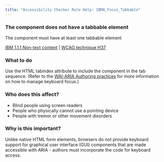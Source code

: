```yaml
---
title: "Accessibility Checker Rule Help: IBMA_Focus_Tabbable"
---
```


<div className="toolHelp">
<Row>
<Column colLg={11} colMd={5} colSm={4} className="toolMain">

<div id="locLevel"></div>

### The component does not have a tabbable element
The component must have at least one tabbable element

[IBM 1.1.1 Non-text content]() | [WCAG technique H37]()

<div id="locSnippet"></div>

### What to do

Use the HTML tabindex attribute to include the component in the tab sequence.  (Refer to the [WAI-ARIA Authoring practices](https://www.w3.org/TR/wai-aria-practices-1.1/#keyboard) for more information on how to manage keyboard focus.)


</Column>
<Column colLg={5} colMd={3} colSm={4} className="toolLeft">

### Who does this affect?

* Blind people using screen readers
* People who physically cannot use a pointing device
* People with tremor or other movement disorders

### Why is this important?

Unlike native HTML form elements, browsers do not provide keyboard support for graphical user interface (GUI) components that are made accessible with ARIA - authors must incorporate the code for keyboard access.

</Column>
</Row>
</div>

